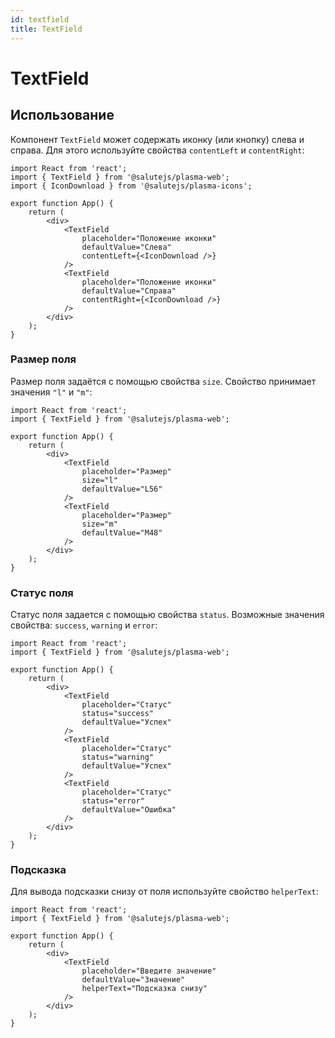 ```yaml
---
id: textfield
title: TextField
---
```



# TextField
<Description name="TextField" />
<PropsTable name="TextField" exclude={['$isFocused']} />
<StorybookLink name="TextField" />

## Использование
Компонент `TextField` может содержать иконку (или кнопку) слева и справа.
Для этого используйте свойства `contentLeft` и `contentRight`:

```tsx live
import React from 'react';
import { TextField } from '@salutejs/plasma-web';
import { IconDownload } from '@salutejs/plasma-icons';

export function App() {
    return (
        <div>
            <TextField
                placeholder="Положение иконки"
                defaultValue="Слева"
                contentLeft={<IconDownload />}
            />
            <TextField
                placeholder="Положение иконки"
                defaultValue="Справа"
                contentRight={<IconDownload />}
            />
        </div>
    );
}
```

### Размер поля
Размер поля задаётся с помощью свойства `size`. Свойство принимает значения `"l"` и `"m"`:

```tsx live
import React from 'react';
import { TextField } from '@salutejs/plasma-web';

export function App() {
    return (
        <div>
            <TextField
                placeholder="Размер"
                size="l"
                defaultValue="L56"
            />
            <TextField
                placeholder="Размер"
                size="m"
                defaultValue="M48"
            />
        </div>
    );
}
```

### Статус поля
Статус поля задается с помощью свойства `status`. Возможные значения свойства: `success`, `warning` и `error`:

```tsx live
import React from 'react';
import { TextField } from '@salutejs/plasma-web';

export function App() {
    return (
        <div>
            <TextField
                placeholder="Статус"
                status="success"
                defaultValue="Успех"
            />
            <TextField
                placeholder="Статус"
                status="warning"
                defaultValue="Успех"
            />
            <TextField
                placeholder="Статус"
                status="error"
                defaultValue="Ошибка"
            />
        </div>
    );
}
```

### Подсказка
Для вывода подсказки снизу от поля используйте свойство `helperText`:

```tsx live
import React from 'react';
import { TextField } from '@salutejs/plasma-web';

export function App() {
    return (
        <div>
            <TextField
                placeholder="Введите значение"
                defaultValue="Значение"
                helperText="Подсказка снизу"
            />
        </div>
    );
}
```
